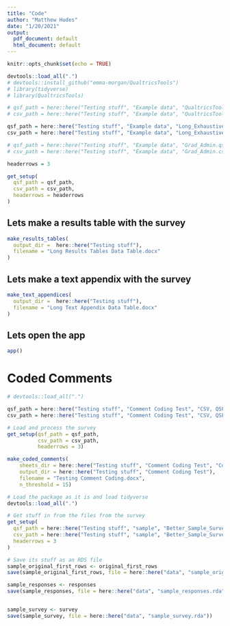 ```yaml
---
title: "Code"
author: "Matthew Hudes"
date: "1/20/2021"
output:
  pdf_document: default
  html_document: default
---
```


```r
knitr::opts_chunk$set(echo = TRUE)
```


```r
devtools::load_all(".")
# devtools::install_github("emma-morgan/QualtricsTools")
# library(tidyverse)
# library(QualtricsTools)

# qsf_path = here::here("Testing stuff", "Example data", "QualtricsTools_Sample_Survey_Winter2021.qsf")
# csv_path = here::here("Testing stuff", "Example data", "QualtricsTools+Sample+Survey+Winter2021_January+23,+2021_14.59_DataTable.csv")

qsf_path = here::here("Testing stuff", "Example data", "Long_Exhaustive_Sample_Survey.qsf")
csv_path = here::here("Testing stuff", "Example data", "Long_Exhaustive_Sample_Survey_January+29,+2021_10.20_DataTable.csv")

# qsf_path = here::here("Testing stuff", "Example data", "Grad_Admin.qsf")
# csv_path = here::here("Testing stuff", "Example data", "Grad_Admin.csv")

headerrows = 3

get_setup(
  qsf_path = qsf_path,
  csv_path = csv_path,
  headerrows = headerrows
)
```


## Lets make a results table with the survey

```r

make_results_tables(
  output_dir =  here::here("Testing stuff"),
  filename = "Long Results Tables Data Table.docx"
)


```



## Lets make a text appendix with the survey

```r

make_text_appendices(
  output_dir =  here::here("Testing stuff"),
  filename = "Long Text Appendix Data Table.docx"
)


```





## Lets open the app

```r

app()

```


# Coded Comments

```r
# devtools::load_all(".")

qsf_path = here::here("Testing stuff", "Comment Coding Test", "CSV, QSF", "GSASSOE_Graduate_Admissions_Survey_2020 (2).qsf")
csv_path = here::here("Testing stuff", "Comment Coding Test", "CSV, QSF", "ResponseIDCol1_GSAS_SOE+Graduate+Admissions+Survey+2020_February+8,+2021.csv")

# Load and process the survey
get_setup(qsf_path = qsf_path,
          csv_path = csv_path,
          headerrows = 3)

```


```r
make_coded_comments(
    sheets_dir = here::here("Testing stuff", "Comment Coding Test", "Comment Coding Sheets"),
    output_dir = here::here("Testing stuff", "Comment Coding Test"),
    filename = "Testing Comment Coding.docx",
    n_threshold = 15)
```












```r



# Load the package as it is and load tidyverse
devtools::load_all(".")

# Get stuff in from the files from the survey
get_setup(
  qsf_path = here::here("Testing stuff", "sample", "Better_Sample_Survey.qsf"),
  csv_path = here::here("Testing stuff", "sample", "Better_Sample_Survey_March+17,+2021_04.02.csv"),
  headerrows = 3
)

# Save its stuff as an RDS file
sample_original_first_rows <- original_first_rows
save(sample_original_first_rows, file = here::here("data", "sample_original_first_rows.rda"))

sample_responses <- responses
save(sample_responses, file = here::here("data", "sample_responses.rda"))


sample_survey <- survey
save(sample_survey, file = here::here("data", "sample_survey.rda"))

```











